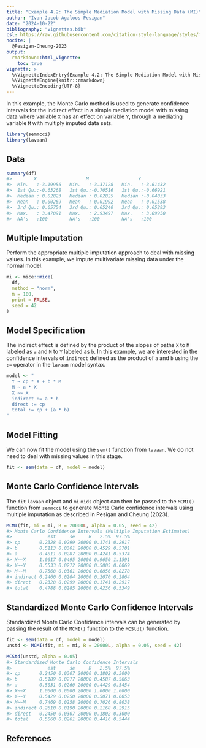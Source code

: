 ```yaml
---
title: "Example 4.2: The Simple Mediation Model with Missing Data (MI)"
author: "Ivan Jacob Agaloos Pesigan"
date: "2024-10-22"
bibliography: "vignettes.bib"
csl: https://raw.githubusercontent.com/citation-style-language/styles/master/apa.csl
nocite: |
  @Pesigan-Cheung-2023
output:
  rmarkdown::html_vignette:
    toc: true
vignette: >
  %\VignetteIndexEntry{Example 4.2: The Simple Mediation Model with Missing Data (MI)}
  %\VignetteEngine{knitr::rmarkdown}
  %\VignetteEncoding{UTF-8}
---
```


<!-- vignettes/example-4-2-simple-miss-mi.Rmd is generated from .setup/vignettes/example-4-2-simple-miss-mi.Rmd.orig. Please edit that file -->





In this example,
the Monte Carlo method is used to generate confidence intervals
for the indirect effect in a simple mediation model with missing data
where
variable `X` has an effect on variable `Y`,
through a mediating variable `M`
with multiply imputed data sets.


``` r
library(semmcci)
library(lavaan)
```

## Data




``` r
summary(df)
#>        X                  M                  Y           
#>  Min.   :-3.19956   Min.   :-3.37128   Min.   :-3.61432  
#>  1st Qu.:-0.63268   1st Qu.:-0.70516   1st Qu.:-0.66921  
#>  Median : 0.02823   Median : 0.02825   Median :-0.04833  
#>  Mean   : 0.00269   Mean   :-0.01992   Mean   :-0.01538  
#>  3rd Qu.: 0.65754   3rd Qu.: 0.65240   3rd Qu.: 0.65293  
#>  Max.   : 3.47091   Max.   : 2.93497   Max.   : 3.09950  
#>  NA's   :100        NA's   :100        NA's   :100
```

## Multiple Imputation

Perform the appropriate multiple imputation approach to deal with missing values.
In this example, we impute multivariate missing data under the normal model.


``` r
mi <- mice::mice(
  df,
  method = "norm",
  m = 100,
  print = FALSE,
  seed = 42
)
```

## Model Specification

The indirect effect is defined by the product of the slopes
of paths `X` to `M` labeled as `a` and `M` to `Y` labeled as `b`.
In this example, we are interested in the confidence intervals of `indirect`
defined as the product of `a` and `b` using the `:=` operator
in the `lavaan` model syntax.


``` r
model <- "
  Y ~ cp * X + b * M
  M ~ a * X
  X ~~ X
  indirect := a * b
  direct := cp
  total := cp + (a * b)
"
```

## Model Fitting

We can now fit the model using the `sem()` function from `lavaan`.
We do not need to deal with missing values in this stage.


``` r
fit <- sem(data = df, model = model)
```

## Monte Carlo Confidence Intervals

The `fit` `lavaan` object and `mi` `mids` object can then be passed to the `MCMI()` function from `semmcci`
to generate Monte Carlo confidence intervals
using multiple imputation
as described in Pesigan and Cheung (2023).


``` r
MCMI(fit, mi = mi, R = 20000L, alpha = 0.05, seed = 42)
#> Monte Carlo Confidence Intervals (Multiple Imputation Estimates)
#>             est     se     R   2.5%  97.5%
#> cp       0.2328 0.0299 20000 0.1741 0.2917
#> b        0.5113 0.0301 20000 0.4529 0.5701
#> a        0.4811 0.0287 20000 0.4241 0.5374
#> X~~X     1.0617 0.0495 20000 0.9650 1.1591
#> Y~~Y     0.5533 0.0272 20000 0.5005 0.6069
#> M~~M     0.7568 0.0361 20000 0.6856 0.8278
#> indirect 0.2460 0.0204 20000 0.2070 0.2864
#> direct   0.2328 0.0299 20000 0.1741 0.2917
#> total    0.4788 0.0285 20000 0.4236 0.5349
```

## Standardized Monte Carlo Confidence Intervals

Standardized Monte Carlo Confidence intervals can be generated by passing the result of the `MCMI()` function to the `MCStd()` function.


``` r
fit <- sem(data = df, model = model)
unstd <- MCMI(fit, mi = mi, R = 20000L, alpha = 0.05, seed = 42)
```


``` r
MCStd(unstd, alpha = 0.05)
#> Standardized Monte Carlo Confidence Intervals
#>             est     se     R   2.5%  97.5%
#> cp       0.2450 0.0307 20000 0.1802 0.3000
#> b        0.5189 0.0277 20000 0.4587 0.5663
#> a        0.5031 0.0260 20000 0.4429 0.5454
#> X~~X     1.0000 0.0000 20000 1.0000 1.0000
#> Y~~Y     0.5429 0.0250 20000 0.5071 0.6053
#> M~~M     0.7469 0.0258 20000 0.7026 0.8038
#> indirect 0.2610 0.0190 20000 0.2168 0.2915
#> direct   0.2450 0.0307 20000 0.1802 0.3000
#> total    0.5060 0.0261 20000 0.4416 0.5444
```

## References
